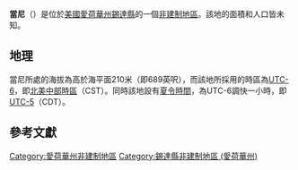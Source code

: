 {{noteTA
|G1=USState
|G2=地名
|G3=Unit
}}
{{Infobox settlement
|official_name            = 當尼
|native_name = Downey
|settlement_type          = [[非建制地區|非建制地區]]
|image_skyline            = Downey, Iowa.jpg
|imagesize                = 250px
|image_map                = 
|mapsize                  = 
|pushpin_map              = USA Iowa
|pushpin_label            = 當尼
|pushpin_label_position   = top
|pushpin_map_caption      = 當尼在愛荷華州的位置
|subdivision_type         = [[世界政區索引|國家]]
|subdivision_type1        = [[美国州份|州份]]
|subdivision_type2        = [[愛荷華州行政区划|縣]]
|subdivision_name         = [[美国|美国]]
|subdivision_name1        = [[愛荷華州|愛荷華州]]
|subdivision_name2        = [[錫達縣_(愛荷華州)|錫達縣]]
|elevation_ft             = 689
|elevation_m              = 210
|area_total_km2           = 
|area_total_sq_mi         = 
|area_land_km2            = 
|area_land_sq_mi          = 
|area_water_km2           = 
|area_water_sq_mi         = 
|population_as_of         = 2010
|population_footnotes     = 
|population_total         = 
|population_metro         = 
|population_density_km2   = auto
|population_density_sq_mi = auto
|timezone                 = [[北美中部时区|北美中部时区]]
|utc_offset               = -6
|coordinates              = {{coord|41|38|58|N|91|20|55|W|display=inline,title}}
| coor_pinpoint           = 
| coordinates_footnotes   = 
|timezone_DST             = CDT
|utc_offset_DST           = -5
|postal_code_type         = [[美國郵區編號|郵區編號]]
|postal_code              = 
|area_code                = {{link-en|电话区号563|Area code 563|563}}
|blank_name = [[地名信息系统|GNIS ID]]
|blank_info = 455974<ref name="GNIS">{{cite gnis|455974|Downey}}</ref>
}}
'''當尼'''（{{lang-en|Downey}}）是位於[[美國|美國]][[愛荷華州|愛荷華州]][[錫達縣_(愛荷華州)|錫達縣]]的一個[[非建制地區|非建制地區]]。該地的面積和人口皆未知。

== 地理 ==
當尼所處的海拔為高於海平面210米（即689英呎），而該地所採用的時區為[[UTC-6|UTC-6]]，即[[北美中部時區|北美中部時區]]（CST）。同時該地設有[[夏令時間|夏令時間]]，為UTC-6調快一小時，即[[UTC-5|UTC-5]]（CDT）。

== 參考文獻 ==
{{reflist}}

{{錫達縣 (愛荷華州)}}

{{DEFAULTSORT:Downey}}
[[Category:愛荷華州非建制地區|Category:愛荷華州非建制地區]]
[[Category:錫達縣非建制地區_(愛荷華州)|Category:錫達縣非建制地區 (愛荷華州)]]

{{Iowa-geo-stub}}